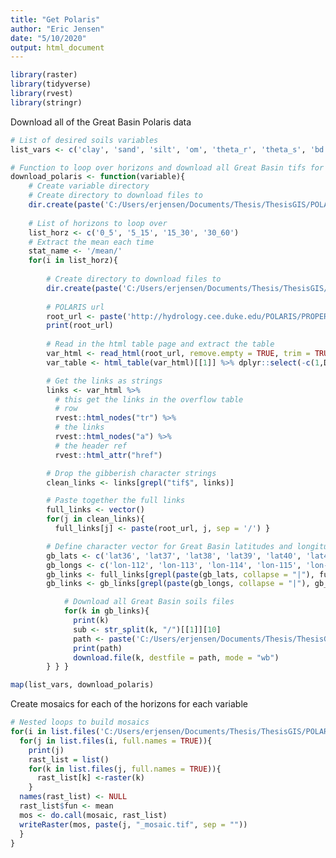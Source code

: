 ---
title: "Get Polaris"
author: "Eric Jensen"
date: "5/10/2020"
output: html_document
---

```{r setup, include=FALSE}
library(raster)
library(tidyverse)
library(rvest)
library(stringr)
```

Download all of the Great Basin Polaris data
```{r}
# List of desired soils variables
list_vars <- c('clay', 'sand', 'silt', 'om', 'theta_r', 'theta_s', 'bd', 'ph') # clay was clay was already run

# Function to loop over horizons and download all Great Basin tifs for each soil variable
download_polaris <- function(variable){
    # Create variable directory
    # Create directory to download files to
    dir.create(paste('C:/Users/erjensen/Documents/Thesis/ThesisGIS/POLARIS/', variable, '/', sep = ''))
  
    # List of horizons to loop over
    list_horz <- c('0_5', '5_15', '15_30', '30_60') 
    # Extract the mean each time
    stat_name <- '/mean/'
    for(i in list_horz){ 
      
        # Create directory to download files to
        dir.create(paste('C:/Users/erjensen/Documents/Thesis/ThesisGIS/POLARIS/', variable, '/', i, sep = ''))
        
        # POLARIS url
        root_url <- paste('http://hydrology.cee.duke.edu/POLARIS/PROPERTIES/v1.0/', variable, stat_name, i, sep = '')
        print(root_url)
        
        # Read in the html table page and extract the table
        var_html <- read_html(root_url, remove.empty = TRUE, trim = TRUE, skip =2)
        var_table <- html_table(var_html)[[1]] %>% dplyr::select(-c(1,Description))

        # Get the links as strings
        links <- var_html %>%
          # this get the links in the overflow table
          # row
          rvest::html_nodes("tr") %>%
          # the links
          rvest::html_nodes("a") %>%
          # the header ref
          rvest::html_attr("href")

        # Drop the gibberish character strings
        clean_links <- links[grepl("tif$", links)]

        # Paste together the full links
        full_links <- vector()
        for(j in clean_links){
          full_links[j] <- paste(root_url, j, sep = '/') }

        # Define character vector for Great Basin latitudes and longitudes // subset the links character strings to those that match the         longitude and latitude stings
        gb_lats <- c('lat36', 'lat37', 'lat38', 'lat39', 'lat40', 'lat41', 'lat42', 'lat43', 'lat44')
        gb_longs <- c('lon-112', 'lon-113', 'lon-114', 'lon-115', 'lon-116', 'lon-117', 'lon-118', 'lon-119', 'lon-120', 'lon-121', 'lon-122') 
        gb_links <- full_links[grepl(paste(gb_lats, collapse = "|"), full_links)]
        gb_links <- gb_links[grepl(paste(gb_longs, collapse = "|"), gb_links)]

            # Download all Great Basin soils files
            for(k in gb_links){
              print(k)
              sub <- str_split(k, "/")[[1]][10]
              path <- paste('C:/Users/erjensen/Documents/Thesis/ThesisGIS/POLARIS/', variable, '/', i, '/', sub, sep = '')
              print(path)
              download.file(k, destfile = path, mode = "wb")
        } } }

map(list_vars, download_polaris)
```

Create mosaics for each of the horizons for each variable 
```{r}
# Nested loops to build mosaics
for(i in list.files('C:/Users/erjensen/Documents/Thesis/ThesisGIS/POLARIS/', full.names = TRUE)){
  for(j in list.files(i, full.names = TRUE)){
    print(j)
    rast_list = list()
    for(k in list.files(j, full.names = TRUE)){
      rast_list[k] <-raster(k)
    }
  names(rast_list) <- NULL
  rast_list$fun <- mean
  mos <- do.call(mosaic, rast_list)
  writeRaster(mos, paste(j, "_mosaic.tif", sep = ""))
  }
}
```
